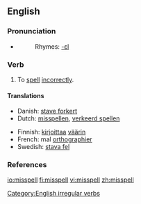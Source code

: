 ==English==

===Pronunciation===
*{{IPA|/'mɪspεl/}}
*:Rhymes: [[Rhymes:English:-ɛl|-ɛl]]

===Verb===
{{en-verb|misspells|misspelling|'''[[misspelt]]''' ''or'' '''[[misspelled]]'''}}

# To [[spell]] [[incorrectly]].

====Translations====
{{top}}
*Danish: [[stave forkert]]
*Dutch: [[misspellen]], [[verkeerd spellen]]
{{mid}}
*Finnish: [[kirjoittaa]] [[väärin]]
*French: mal [[orthographier]]
*Swedish: [[stava fel]]
{{bottom}}

===References===
{{R:Century 1911}}
{{R:Webster 1913}}

[[Category:English irregular verbs]]

[[io:misspell]]
[[fi:misspell]]
[[vi:misspell]]
[[zh:misspell]]